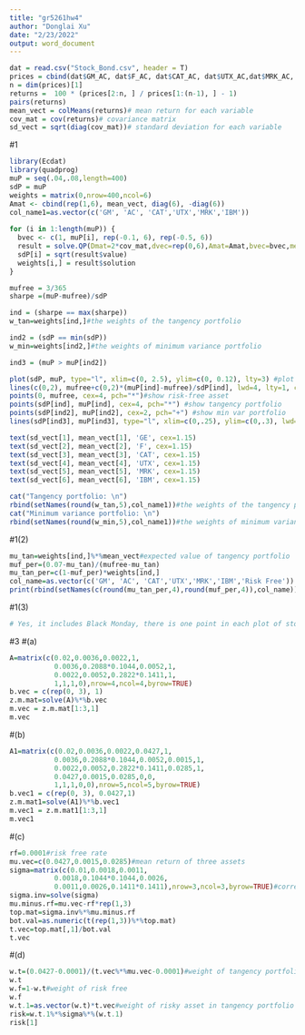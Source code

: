 ```yaml
---
title: "gr5261hw4"
author: "Donglai Xu"
date: "2/23/2022"
output: word_document
---
```


```r
dat = read.csv("Stock_Bond.csv", header = T)
prices = cbind(dat$GM_AC, dat$F_AC, dat$CAT_AC, dat$UTX_AC,dat$MRK_AC, dat$IBM_AC)
n = dim(prices)[1]
returns =  100 * (prices[2:n, ] / prices[1:(n-1), ] - 1)
pairs(returns)
mean_vect = colMeans(returns)# mean return for each variable
cov_mat = cov(returns)# covariance matrix
sd_vect = sqrt(diag(cov_mat))# standard deviation for each variable
```
#1
```r
library(Ecdat)
library(quadprog)
muP = seq(.04,.08,length=400)
sdP = muP 
weights = matrix(0,nrow=400,ncol=6)
Amat <- cbind(rep(1,6), mean_vect, diag(6), -diag(6))
col_name1=as.vector(c('GM', 'AC', 'CAT','UTX','MRK','IBM'))
                     
for (i in 1:length(muP)) { 
  bvec <- c(1, muP[i], rep(-0.1, 6), rep(-0.5, 6))
  result = solve.QP(Dmat=2*cov_mat,dvec=rep(0,6),Amat=Amat,bvec=bvec,meq=2) 
  sdP[i] = sqrt(result$value)
  weights[i,] = result$solution
}

mufree = 3/365 
sharpe =(muP-mufree)/sdP 

ind = (sharpe == max(sharpe)) 
w_tan=weights[ind,]#the weights of the tangency portfolio

ind2 = (sdP == min(sdP))
w_min=weights[ind2,]#the weights of minimum variance portfolio

ind3 = (muP > muP[ind2])

plot(sdP, muP, type="l", xlim=c(0, 2.5), ylim=c(0, 0.12), lty=3) #plot all the portfolios
lines(c(0,2), mufree+c(0,2)*(muP[ind]-mufree)/sdP[ind], lwd=4, lty=1, col='blue')#show line of optimal portfolios
points(0, mufree, cex=4, pch="*")#show risk-free asset
points(sdP[ind], muP[ind], cex=4, pch="*") #show tangency portfolio
points(sdP[ind2], muP[ind2], cex=2, pch="+") #show min var portfolio
lines(sdP[ind3], muP[ind3], type="l", xlim=c(0,.25), ylim=c(0,.3), lwd=2, col='red') #plot the efficient frontier

text(sd_vect[1], mean_vect[1], 'GE', cex=1.15)
text(sd_vect[2], mean_vect[2], 'F', cex=1.15)
text(sd_vect[3], mean_vect[3], 'CAT', cex=1.15)
text(sd_vect[4], mean_vect[4], 'UTX', cex=1.15)
text(sd_vect[5], mean_vect[5], 'MRK', cex=1.15)
text(sd_vect[6], mean_vect[6], 'IBM', cex=1.15)

cat("Tangency portfolio: \n")
rbind(setNames(round(w_tan,5),col_name1))#the weights of the tangency portfolio
cat("Minimum variance portfolio: \n")
rbind(setNames(round(w_min,5),col_name1))#the weights of minimum variance portfolio
```
#1(2)
```r
mu_tan=weights[ind,]%*%mean_vect#expected value of tangency portfolio
muf_per=(0.07-mu_tan)/(mufree-mu_tan)
mu_tan_per=c(1-muf_per)*weights[ind,]
col_name=as.vector(c('GM', 'AC', 'CAT','UTX','MRK','IBM','Risk Free'))
print(rbind(setNames(c(round(mu_tan_per,4),round(muf_per,4)),col_name)))
```

#1(3)
```r
# Yes, it includes Black Monday, there is one point in each plot of stocks that fall under around -20, which is far from most of the stocks price.
```

#3
#(a)
```r
A=matrix(c(0.02,0.0036,0.0022,1,
           0.0036,0.2088*0.1044,0.0052,1,
           0.0022,0.0052,0.2822*0.1411,1,
           1,1,1,0),nrow=4,ncol=4,byrow=TRUE)
b.vec = c(rep(0, 3), 1)
z.m.mat=solve(A)%*%b.vec
m.vec = z.m.mat[1:3,1]
m.vec
```

#(b)
```r
A1=matrix(c(0.02,0.0036,0.0022,0.0427,1,
           0.0036,0.2088*0.1044,0.0052,0.0015,1,
           0.0022,0.0052,0.2822*0.1411,0.0285,1,
           0.0427,0.0015,0.0285,0,0,
           1,1,1,0,0),nrow=5,ncol=5,byrow=TRUE)
b.vec1 = c(rep(0, 3), 0.0427,1)
z.m.mat1=solve(A1)%*%b.vec1
m.vec1 = z.m.mat1[1:3,1]
m.vec1
```
#(c)
```r
rf=0.0001#risk free rate
mu.vec=c(0.0427,0.0015,0.0285)#mean return of three assets
sigma=matrix(c(0.01,0.0018,0.0011,
           0.0018,0.1044*0.1044,0.0026,
           0.0011,0.0026,0.1411*0.1411),nrow=3,ncol=3,byrow=TRUE)#correlation matrix
sigma.inv=solve(sigma)
mu.minus.rf=mu.vec-rf*rep(1,3)
top.mat=sigma.inv%*%mu.minus.rf
bot.val=as.numeric(t(rep(1,3))%*%top.mat)
t.vec=top.mat[,1]/bot.val
t.vec
```
#(d)
```r
w.t=(0.0427-0.0001)/(t.vec%*%mu.vec-0.0001)#weight of tangency portfolio
w.t
w.f=1-w.t#weight of risk free
w.f
w.t.1=as.vector(w.t)*t.vec#weight of risky asset in tangency portfolio
risk=w.t.1%*%sigma%*%(w.t.1)
risk[1]
```
